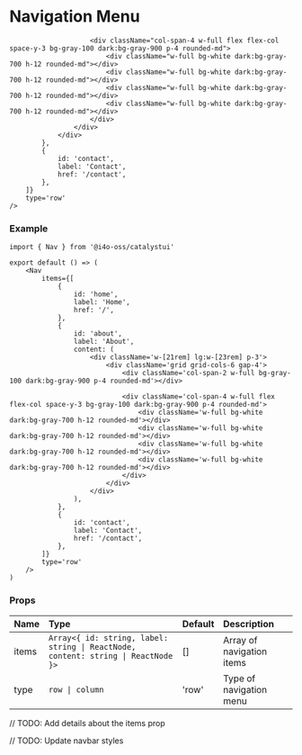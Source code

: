 
# Navigation Menu

<DemoCard>
	<Nav
		items={[
			{
				id: 'home',
				label: 'Home',
				href: '/',
			},
			{
				id: 'about',
				label: 'About',
                content: <div className="w-[21rem] lg:w-[23rem] p-3">
                    <div className="grid grid-cols-6 gap-4">
                        <div className="col-span-2 w-full bg-gray-100 dark:bg-gray-900 p-4 rounded-md"></div>

                        <div className="col-span-4 w-full flex flex-col space-y-3 bg-gray-100 dark:bg-gray-900 p-4 rounded-md">
                            <div className="w-full bg-white dark:bg-gray-700 h-12 rounded-md"></div>
                            <div className="w-full bg-white dark:bg-gray-700 h-12 rounded-md"></div>
                            <div className="w-full bg-white dark:bg-gray-700 h-12 rounded-md"></div>
                            <div className="w-full bg-white dark:bg-gray-700 h-12 rounded-md"></div>
                        </div>
                    </div>
                </div>
    		},
    		{
    			id: 'contact',
    			label: 'Contact',
    			href: '/contact',
    		},
    	]}
    	type='row'
    />

</DemoCard>

### Example

```tsx
import { Nav } from '@i4o-oss/catalystui'

export default () => (
	<Nav
		items={[
			{
				id: 'home',
				label: 'Home',
				href: '/',
			},
			{
				id: 'about',
				label: 'About',
				content: (
					<div className='w-[21rem] lg:w-[23rem] p-3'>
						<div className='grid grid-cols-6 gap-4'>
							<div className='col-span-2 w-full bg-gray-100 dark:bg-gray-900 p-4 rounded-md'></div>

							<div className='col-span-4 w-full flex flex-col space-y-3 bg-gray-100 dark:bg-gray-900 p-4 rounded-md'>
								<div className='w-full bg-white dark:bg-gray-700 h-12 rounded-md'></div>
								<div className='w-full bg-white dark:bg-gray-700 h-12 rounded-md'></div>
								<div className='w-full bg-white dark:bg-gray-700 h-12 rounded-md'></div>
								<div className='w-full bg-white dark:bg-gray-700 h-12 rounded-md'></div>
							</div>
						</div>
					</div>
				),
			},
			{
				id: 'contact',
				label: 'Contact',
				href: '/contact',
			},
		]}
		type='row'
	/>
)
```

### Props

| Name  | Type                                                                              | Default | Description               |
| :---- | :-------------------------------------------------------------------------------- | :------ | :------------------------ |
| items | `Array<{ id: string, label: string \| ReactNode, content: string \| ReactNode }>` | []      | Array of navigation items |
| type  | `row \| column`                                                                   | 'row'   | Type of navigation menu   |

// TODO: Add details about the items prop

// TODO: Update navbar styles
